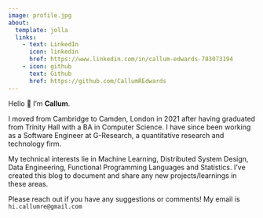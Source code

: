 ```yaml
---
image: profile.jpg
about:
  template: jolla
  links:
    - text: LinkedIn
      icon: linkedin
      href: https://www.linkedin.com/in/callum-edwards-783073194
    - icon: github
      text: Github
      href: https://github.com/CallumREdwards
---
```


Hello 👋 I'm **Callum**.

I moved from Cambridge to Camden, London in 2021 after having graduated from Trinity Hall with a BA in Computer Science. I have since been working as a Software Engineer at G-Research, a quantitative research and technology firm.

My technical interests lie in Machine Learning, Distributed System Design, Data Engineering, Functional Programming Languages and Statistics. I've created this blog to document and share any new projects/learnings in these areas.

Please reach out if you have any suggestions or comments! My email is `hi.callumre@gmail.com`

